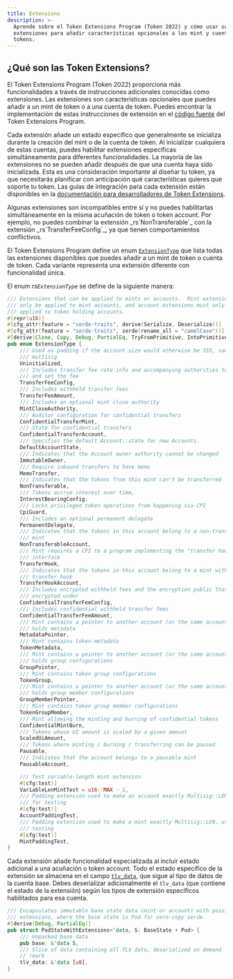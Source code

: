 ```yaml
---
title: Extensions
description: >-
  Aprende sobre el Token Extensions Program (Token 2022) y cómo usar sus
  extensiones para añadir características opcionales a los mint y cuentas de
  tokens.
---
```


## ¿Qué son las Token Extensions?

El Token Extensions Program (Token 2022) proporciona más funcionalidades a
través de instrucciones adicionales conocidas como extensiones. Las extensiones
son características opcionales que puedes añadir a un mint de token o a una
cuenta de token. Puedes encontrar la implementación de estas instrucciones de
extensión en el
[código fuente](https://github.com/solana-program/token-2022/tree/main/program/src/extension)
del Token Extensions Program.

Cada extensión añade un estado específico que generalmente se inicializa durante
la creación del mint o de la cuenta de token. Al inicializar cualquiera de estas
cuentas, puedes habilitar extensiones específicas simultáneamente para
diferentes funcionalidades. La mayoría de las extensiones no se pueden añadir
después de que una cuenta haya sido inicializada. Esta es una consideración
importante al diseñar tu token, ya que necesitarás planificar con anticipación
qué características quieres que soporte tu token. Las guías de integración para
cada extensión están disponibles en la
[documentación para desarrolladores de Token Extensions](/developers/guides/token-extensions/getting-started).

<Callout type="info">
  Algunas extensiones son incompatibles entre sí y no puedes habilitarlas
  simultáneamente en la misma acuñación de token o token account. Por ejemplo,
  no puedes combinar la extensión _rs`NonTransferable`_ con la extensión
  _rs`TransferFeeConfig`_, ya que tienen comportamientos conflictivos.
</Callout>

El Token Extensions Program define un enum
[`ExtensionType`](https://github.com/solana-program/token-2022/blob/efd0c957fefbd79882d77df5fb2dac88c001249c/program/src/extension/mod.rs#L1059)
que lista todas las extensiones disponibles que puedes añadir a un mint de token
o cuenta de token. Cada variante representa una extensión diferente con
funcionalidad única.

El enum _rs`ExtensionType`_ se define de la siguiente manera:

```rust title="Token Extensions"
/// Extensions that can be applied to mints or accounts.  Mint extensions must
/// only be applied to mint accounts, and account extensions must only be
/// applied to token holding accounts.
#[repr(u16)]
#[cfg_attr(feature = "serde-traits", derive(Serialize, Deserialize))]
#[cfg_attr(feature = "serde-traits", serde(rename_all = "camelCase"))]
#[derive(Clone, Copy, Debug, PartialEq, TryFromPrimitive, IntoPrimitive)]
pub enum ExtensionType {
    /// Used as padding if the account size would otherwise be 355, same as a
    /// multisig
    Uninitialized,
    /// Includes transfer fee rate info and accompanying authorities to withdraw
    /// and set the fee
    TransferFeeConfig,
    /// Includes withheld transfer fees
    TransferFeeAmount,
    /// Includes an optional mint close authority
    MintCloseAuthority,
    /// Auditor configuration for confidential transfers
    ConfidentialTransferMint,
    /// State for confidential transfers
    ConfidentialTransferAccount,
    /// Specifies the default Account::state for new Accounts
    DefaultAccountState,
    /// Indicates that the Account owner authority cannot be changed
    ImmutableOwner,
    /// Require inbound transfers to have memo
    MemoTransfer,
    /// Indicates that the tokens from this mint can't be transferred
    NonTransferable,
    /// Tokens accrue interest over time,
    InterestBearingConfig,
    /// Locks privileged token operations from happening via CPI
    CpiGuard,
    /// Includes an optional permanent delegate
    PermanentDelegate,
    /// Indicates that the tokens in this account belong to a non-transferable
    /// mint
    NonTransferableAccount,
    /// Mint requires a CPI to a program implementing the "transfer hook"
    /// interface
    TransferHook,
    /// Indicates that the tokens in this account belong to a mint with a
    /// transfer hook
    TransferHookAccount,
    /// Includes encrypted withheld fees and the encryption public that they are
    /// encrypted under
    ConfidentialTransferFeeConfig,
    /// Includes confidential withheld transfer fees
    ConfidentialTransferFeeAmount,
    /// Mint contains a pointer to another account (or the same account) that
    /// holds metadata
    MetadataPointer,
    /// Mint contains token-metadata
    TokenMetadata,
    /// Mint contains a pointer to another account (or the same account) that
    /// holds group configurations
    GroupPointer,
    /// Mint contains token group configurations
    TokenGroup,
    /// Mint contains a pointer to another account (or the same account) that
    /// holds group member configurations
    GroupMemberPointer,
    /// Mint contains token group member configurations
    TokenGroupMember,
    /// Mint allowing the minting and burning of confidential tokens
    ConfidentialMintBurn,
    /// Tokens whose UI amount is scaled by a given amount
    ScaledUiAmount,
    /// Tokens where minting / burning / transferring can be paused
    Pausable,
    /// Indicates that the account belongs to a pausable mint
    PausableAccount,

    /// Test variable-length mint extension
    #[cfg(test)]
    VariableLenMintTest = u16::MAX - 2,
    /// Padding extension used to make an account exactly Multisig::LEN, used
    /// for testing
    #[cfg(test)]
    AccountPaddingTest,
    /// Padding extension used to make a mint exactly Multisig::LEN, used for
    /// testing
    #[cfg(test)]
    MintPaddingTest,
}
```

Cada extensión añade funcionalidad especializada al incluir estado adicional a
una acuñación o token account. Todo el estado específico de la extensión se
almacena en el campo
[`tlv_data`](https://github.com/solana-program/token-2022/blob/efd0c957fefbd79882d77df5fb2dac88c001249c/program/src/extension/mod.rs#L546),
que sigue al tipo de datos de la cuenta base. Debes deserializar adicionalmente
el `tlv_data` (que contiene el estado de la extensión) según los tipos de
extensión específicos habilitados para esa cuenta.

```rust title="Token Extensions"
/// Encapsulates immutable base state data (mint or account) with possible
/// extensions, where the base state is Pod for zero-copy serde.
#[derive(Debug, PartialEq)]
pub struct PodStateWithExtensions<'data, S: BaseState + Pod> {
    /// Unpacked base data
    pub base: &'data S,
    /// Slice of data containing all TLV data, deserialized on demand
    // !mark
    tlv_data: &'data [u8],
}
```
